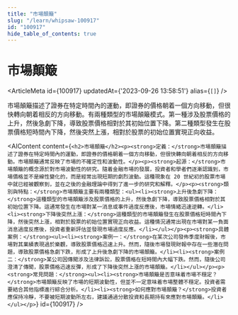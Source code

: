 ```yaml
---
title: "市場顛簸"
slug: "/learn/whipsaw-100917"
id: "100917"
hide_table_of_contents: true
---
```



# 市場顛簸

<ArticleMeta id={100917} updatedAt={'2023-09-26 13:58:51'} alias={`[]`} />
<div className='border-solid border-b border-t-0 my-4 border-[var(--ifm-color-gray-300)]' />

市場顛簸描述了證券在特定時間內的運動，即證券的價格朝着一個方向移動，但很快轉向朝着相反的方向移動。有兩種類型的市場顛簸模式。第一種涉及股票價格的上升，然後急劇下降，導致股票價格相對於其初始位置下降。第二種類型發生在股票價格短時間內下降，然後突然上漲，相對於股票的初始位置實現正向收益。

<AIContent content={`<h2>市場顛簸</h2><p><strong>定義：</strong>市場顛簸描述了證券在特定時間內的運動，即證券的價格朝着一個方向移動，但很快轉向朝着相反的方向移動。市場顛簸通常反映了市場的不確定性和波動性。</p><p><strong>起源：</strong>市場顛簸的概念源於對市場波動性的研究。隨着金融市場的發展，投資者和學者們逐漸認識到，市場價格並不是線性變化的，而是經常出現短期的劇烈波動。這種現象在 20 世紀初的股票市場中就已經被觀察到，並在之後的金融理論中得到了進一步的研究和解釋。</p><p><strong>類別與特點：</strong>市場顛簸主要有兩種類型：<ul><li><strong>上升後急劇下降：</strong>這種類型的市場顛簸涉及股票價格的上升，然後急劇下降，導致股票價格相對於其初始位置下降。這通常發生在市場對某一消息或事件過度反應後，市場情緒迅速逆轉。</li><li><strong>下降後突然上漲：</strong>這種類型的市場顛簸發生在股票價格短時間內下降，然後突然上漲，相對於股票的初始位置實現正向收益。這種情況通常出現在市場對某一負面消息過度反應後，投資者重新評估並發現市場過度反應。</li></ul></p><p><strong>具體案例：</strong><ul><li><strong>案例一：</strong>在某次公司發佈季度財報後，市場對其業績表現過於樂觀，導致股票價格迅速上升。然而，隨後市場發現財報中存在一些潛在問題，導致股票價格急劇下跌，形成了上升後急劇下降的市場顛簸。</li><li><strong>案例二：</strong>某公司因傳聞涉及法律訴訟，股票價格在短時間內大幅下跌。然而，隨後公司澄清了傳聞，股票價格迅速反彈，形成了下降後突然上漲的市場顛簸。</li></ul></p><p><strong>常見問題：</strong><ul><li><strong>市場顛簸是否意味着市場不穩定？</strong>市場顛簸反映了市場的短期波動性，但並不一定意味着市場整體不穩定。投資者需要結合其他指標進行綜合分析。</li><li><strong>如何應對市場顛簸？</strong>投資者應保持冷靜，不要被短期波動所左右，建議通過分散投資和長期持有來應對市場顛簸。</li></ul></p>`} id={100917} />
